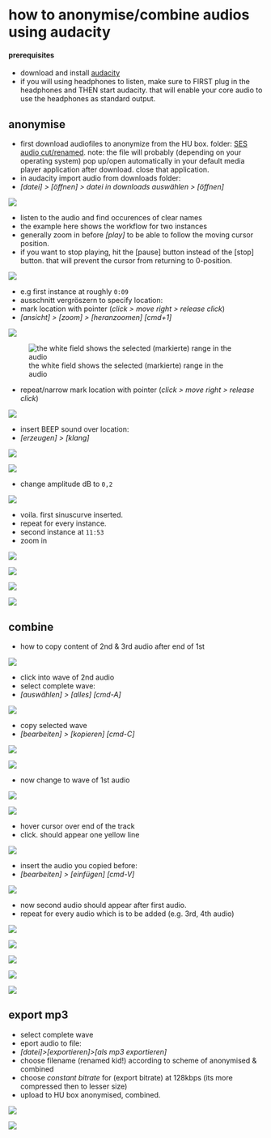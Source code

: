 # how to anonymise/combine audios using audacity
#### prerequisites
- download and install [audacity][8-1]
- if you will using headphones to listen, make sure to FIRST plug in the headphones and THEN start audacity. that will enable your core audio to use the headphones as standard output.

## anonymise
- first download audiofiles to anonymize from the HU box. folder: [SES audio cut/renamed][8-2]. note: the file will probably (depending on your operating system) pop up/open automatically in your default media player application after download. close that application.
- in audacity import audio from downloads folder:
- *[datei] \> [öffnen] \> datei in downloads auswählen \> [öffnen]*

![][image-1]

- listen to the audio and find occurences of clear names
- the example here shows the workflow for two instances
- generally zoom in before *[play] *to be able to follow the moving cursor position. 
- if you want to stop playing, hit the [pause] button instead of the [stop] button. that will prevent the cursor from returning to 0-position.

![][image-2]

- e.g first instance at roughly  `0:09`
- ausschnitt vergröszern to specify location:
- mark location with pointer (*click \> move right \> release click*)
- *[ansicht] \> [zoom] \> [heranzoomen] [cmd+1]*

![][image-3]

![the white field shows the selected (markierte) range in the audio][image-4]

- repeat/narrow mark location with pointer (*click \> move right \> release click*)

![][image-5]

- insert BEEP sound over location:
- *[erzeugen] \> [klang]*

![][image-6]

![][image-7]

- change amplitude dB to `0,2`

![][image-8]

- voila. first sinuscurve inserted.
- repeat for every instance.
- second instance at `11:53`
- zoom in

![][image-9]

![][image-10]

![][image-11]

![][image-12]

## combine
- how to copy content of 2nd & 3rd audio after end of 1st

![][image-13]

- click into wave of 2nd audio
- select complete wave:
- *[auswählen] \> [alles] [cmd-A]*

![][image-14]

- copy selected wave
- *[bearbeiten] \> [kopieren] [cmd-C]*

![][image-15]

![][image-16]

- now change to wave of 1st audio

![][image-17]

![][image-18]

- hover cursor over end of the track
- click. should appear one yellow line

![][image-19]

- insert the audio you copied before:
- *[bearbeiten] \> [einfügen] [cmd-V]*

![][image-20]

- now second audio should appear after first audio.
- repeat for every audio which is to be added (e.g. 3rd, 4th audio)

![][image-21]

![][image-22]

![][image-23]

![][image-24]

![][image-25]

## export mp3
- select complete wave
- eport audio to file:
- *[datei]\>[exportieren]\>[als mp3 exportieren]*
- choose filename (renamed kid!) according to scheme of anonymised & combined
- choose *constant bitrate* for (export bitrate) at 128kbps (its more compressed then to lesser size)
- upload to HU box anonymised, combined.

![][image-26]

![][image-27]

[8-1]:	https://audacityteam.org
[8-2]:	https://box.hu-berlin.de/smart-link/04099902-f842-4a14-985c-5e9ec29d917a/

[image-1]:	https://ada-sub.dh-index.org/school/api/png/ses-overview/Bildschirmfoto%202022-07-13%20um%2020.47.01.png
[image-2]:	https://ada-sub.dh-index.org/school/api/png/ses-overview/Bildschirmfoto%202022-07-13%20um%2020.48.40.png
[image-3]:	https://ada-sub.dh-index.org/school/api/png/ses-overview/Bildschirmfoto%202022-07-13%20um%2020.48.40.png
[image-4]:	https://ada-sub.dh-index.org/school/api/png/ses-overview/Bildschirmfoto%202022-07-13%20um%2020.57.50.png
[image-5]:	https://ada-sub.dh-index.org/school/api/png/ses-overview/Bildschirmfoto%202022-07-13%20um%2020.58.25.png
[image-6]:	https://ada-sub.dh-index.org/school/api/png/ses-overview/Bildschirmfoto%202022-07-13%20um%2020.58.45.png
[image-7]:	https://ada-sub.dh-index.org/school/api/png/ses-overview/Bildschirmfoto%202022-07-13%20um%2020.59.35.png
[image-8]:	https://ada-sub.dh-index.org/school/api/png/ses-overview/Bildschirmfoto%202022-07-13%20um%2020.59.51.png
[image-9]:	https://ada-sub.dh-index.org/school/api/png/ses-overview/Bildschirmfoto%202022-07-13%20um%2021.03.20.png
[image-10]:	https://ada-sub.dh-index.org/school/api/png/ses-overview/Bildschirmfoto%202022-07-13%20um%2021.03.32.png
[image-11]:	https://ada-sub.dh-index.org/school/api/png/ses-overview/Bildschirmfoto%202022-07-13%20um%2021.03.42.png
[image-12]:	https://ada-sub.dh-index.org/school/api/png/ses-overview/Bildschirmfoto%202022-07-13%20um%2021.11.51.png
[image-13]:	https://ada-sub.dh-index.org/school/api/png/ses-overview/Bildschirmfoto%202022-07-13%20um%2021.14.12.png
[image-14]:	https://ada-sub.dh-index.org/school/api/png/ses-overview/Bildschirmfoto%202022-07-13%20um%2021.14.26.png
[image-15]:	https://ada-sub.dh-index.org/school/api/png/ses-overview/Bildschirmfoto%202022-07-13%20um%2021.14.42.png
[image-16]:	https://ada-sub.dh-index.org/school/api/png/ses-overview/Bildschirmfoto%202022-07-13%20um%2021.15.08.png
[image-17]:	https://ada-sub.dh-index.org/school/api/png/ses-overview/Bildschirmfoto%202022-07-13%20um%2021.15.34.png
[image-18]:	https://ada-sub.dh-index.org/school/api/png/ses-overview/Bildschirmfoto%202022-07-13%20um%2021.16.11.png
[image-19]:	https://ada-sub.dh-index.org/school/api/png/ses-overview/Bildschirmfoto%202022-07-13%20um%2021.16.43.png
[image-20]:	https://ada-sub.dh-index.org/school/api/png/ses-overview/Bildschirmfoto%202022-07-13%20um%2021.17.30.png
[image-21]:	https://ada-sub.dh-index.org/school/api/png/ses-overview/Bildschirmfoto%202022-07-13%20um%2021.18.41.png
[image-22]:	https://ada-sub.dh-index.org/school/api/png/ses-overview/Bildschirmfoto%202022-07-13%20um%2021.18.54.png
[image-23]:	https://ada-sub.dh-index.org/school/api/png/ses-overview/Bildschirmfoto%202022-07-13%20um%2021.19.07.png
[image-24]:	https://ada-sub.dh-index.org/school/api/png/ses-overview/Bildschirmfoto%202022-07-13%20um%2021.19.22.png
[image-25]:	https://ada-sub.dh-index.org/school/api/png/ses-overview/Bildschirmfoto%202022-07-13%20um%2021.20.19.png
[image-26]:	https://ada-sub.dh-index.org/school/api/png/ses-overview/Bildschirmfoto%202022-07-13%20um%2021.20.40.png
[image-27]:	https://ada-sub.dh-index.org/school/api/png/ses-overview/Bildschirmfoto%202022-07-13%20um%2021.21.33.png

